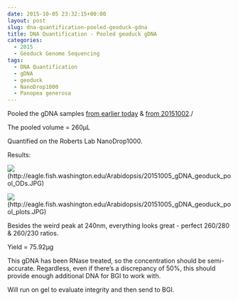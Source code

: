 ```yaml
---
date: 2015-10-05 23:32:15+00:00
layout: post
slug: dna-quantification-pooled-geoduck-gdna
title: DNA Quantification - Pooled geoduck gDNA
categories:
  - 2015
  - Geoduck Genome Sequencing
tags:
  - DNA Quantification
  - gDNA
  - geoduck
  - NanoDrop1000
  - Panopea generosa
---
```


Pooled the gDNA samples [from earlier today](https://robertslab.github.io/sams-notebook/posts/2015/2015-10-05-gdna-isolation-geoduck-adductor-muscle/) & [from 20151002](https://robertslab.github.io/sams-notebook/2015/10/02/dna-isolation-geoduck-olympia-oyster/)./

The pooled volume = 260μL

Quantified on the Roberts Lab NanoDrop1000.

Results:

![](https://eagle.fish.washington.edu/Arabidopsis/20151005_gDNA_geoduck_pool_ODs.JPG)(http://eagle.fish.washington.edu/Arabidopsis/20151005_gDNA_geoduck_pool_ODs.JPG)

![](https://eagle.fish.washington.edu/Arabidopsis/20151005_gDNA_geoduck_pool_plots.JPG)(http://eagle.fish.washington.edu/Arabidopsis/20151005_gDNA_geoduck_pool_plots.JPG)



Besides the weird peak at 240nm, everything looks great - perfect 260/280 & 260/230 ratios.

Yield = 75.92μg

This gDNA has been RNase treated, so the concentration should be semi-accurate. Regardless, even if there's a discrepancy of 50%, this should provide enough additional DNA for BGI to work with.

Will run on gel to evaluate integrity and then send to BGI.
